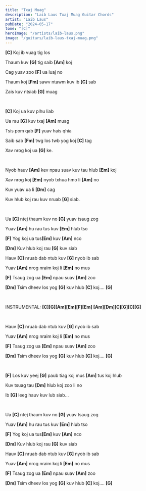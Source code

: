 ```yaml
---
title: "Txaj Muag"
description: "Laib Laus Txaj Muag Guitar Chords"
artist: "Laib Laus"
pubDate: "2024-05-17"
tone: "[C]"
heroImage: "/artists/laib-laus.png"
image: "/guitars/laib-laus-txaj-muag.png"
---
```


<b>[C]</b> Koj ib vuag tig los

Thaum kuv <b>[G]</b> tig saib <b>[Am]</b> koj

Cag yuav zoo <b>[F]</b> ua luaj no

Thaum koj <b>[Fm]</b> sawv ntawm kuv ib <b>[C]</b> sab

Zais kuv ntsiab <b>[G]</b> muag

<br />

<b>[C]</b> Koj ua kuv plhu liab

Ua rau <b>[G]</b> kuv txaj <b>[Am]</b> muag

Tsis pom qab <b>[F]</b> yuav hais qhia

Saib sab <b>[Fm]</b> twg los twb yog koj <b>[C]</b> tag

Xav nrog koj ua <b>[G]</b> ke.

<br />

Nyob hauv <b>[Am]</b> kev npau suav kuv tau hlub <b>[Em]</b> koj

Xav nrog koj <b>[Em]</b> nyob txhua hmo li <b>[Am]</b> no

Kuv yuav ua li <b>[Dm]</b> cag

Kuv hlub koj rau kuv nruab <b>[G]</b> siab.

<br />

Ua <b>[C]</b> ntej thaum kuv no <b>[G]</b> yuav tsaug zog

Yuav <b>[Am]</b> hu rau tus kuv <b>[Em]</b> hlub tso

<b>[F]</b> Yog koj ua tus<b>[Em]</b> kuv <b>[Am]</b> nco

<b>[Dm]</b> Kuv hlub koj rau <b>[G]</b> kuv siab

Hauv <b>[C]</b> nruab dab ntub kuv <b>[G]</b> nyob ib sab

Yuav <b>[Am]</b> nrog nraim koj li <b>[Em]</b> no mus

<b>[F]</b> Tsaug zog ua <b>[Em]</b> npau suav <b>[Am]</b> zoo

<b>[Dm]</b> Tsim dheev los yog <b>[G]</b> kuv hlub <b>[C]</b> koj.... <b>[G]</b>

<br />

INSTRUMENTAL: <b>[C][G][Am][Em][F][Em] [Am][Dm][C][G][C][G]</b>

<br />

Hauv <b>[C]</b> nruab dab ntub kuv <b>[G]</b> nyob ib sab

Yuav <b>[Am]</b> nrog nraim koj li <b>[Em]</b> no mus

<b>[F]</b> Tsaug zog ua <b>[Em]</b> npau suav <b>[Am]</b> zoo

<b>[Dm]</b> Tsim dheev los yog <b>[G]</b> kuv hlub <b>[C]</b> koj.... <b>[G]</b>

<br />

<b>[F]</b> Los kuv yeej <b>[G]</b> paub tiag koj mus <b>[Am]</b> tus koj hlub

Kuv tsuag tau <b>[Dm]</b> hlub koj zoo li no

Ib <b>[G]</b> leeg hauv kuv lub siab...

<br />

Ua <b>[C]</b> ntej thaum kuv no <b>[G]</b> yuav tsaug zog

Yuav <b>[Am]</b> hu rau tus kuv <b>[Em]</b> hlub tso

<b>[F]</b> Yog koj ua tus<b>[Em]</b> kuv <b>[Am]</b> nco

<b>[Dm]</b> Kuv hlub koj rau <b>[G]</b> kuv siab

Hauv <b>[C]</b> nruab dab ntub kuv <b>[G]</b> nyob ib sab

Yuav <b>[Am]</b> nrog nraim koj li <b>[Em]</b> no mus

<b>[F]</b> Tsaug zog ua <b>[Em]</b> npau suav <b>[Am]</b> zoo

<b>[Dm]</b> Tsim dheev los yog <b>[G]</b> kuv hlub <b>[C]</b> koj.... <b>[G]</b>

